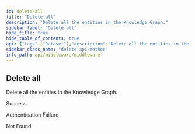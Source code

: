 ```yaml
---
id: delete-all
title: "Delete all"
description: "Delete all the entities in the Knowledge Graph."
sidebar_label: "Delete all"
hide_title: true
hide_table_of_contents: true
api: {"tags":["Dataset"],"description":"Delete all the entities in the Knowledge Graph.","operationId":"deleteAll","responses":{"200":{"description":"Success"},"401":{"description":"Authentication Failure"},"404":{"description":"Not Found"}},"security":[{"ApiKey":[]}],"method":"delete","path":"/dataset/all","servers":[{"url":"https://api.wordlift.io/middleware"}],"securitySchemes":{"ApiKey":{"type":"apiKey","description":"`Key {your key}`","name":"Authorization","in":"header"}},"info":{"title":"Middleware","description":"Perform CRUD operations on the Knowledge Graph.","termsOfService":"https://wordlift.io/terms-of-service/","contact":{"name":"WordLift","url":"https://wordlift.io","email":"hello@wordlift.io"},"license":{"name":"(c) copyright 2022-present WordLift","url":"https://wordlift.io"},"version":"1.0"},"postman":{"name":"Delete all","description":{"content":"Delete all the entities in the Knowledge Graph.","type":"text/plain"},"url":{"path":["dataset","all"],"host":["{{baseUrl}}"],"query":[],"variable":[]},"method":"DELETE","auth":{"type":"apikey","apikey":[{"type":"any","value":"Authorization","key":"key"},{"type":"any","value":"<API Key>","key":"value"},{"type":"any","value":"header","key":"in"}]}}}
sidebar_class_name: "delete api-method"
info_path: api/middleware/middleware
---
```



## Delete all



Delete all the entities in the Knowledge Graph.

<div><ApiTabs><TabItem label={"200"} value={"200"}><div>

Success

</div><div></div></TabItem><TabItem label={"401"} value={"401"}><div>

Authentication Failure

</div><div></div></TabItem><TabItem label={"404"} value={"404"}><div>

Not Found

</div><div></div></TabItem></ApiTabs></div>
      